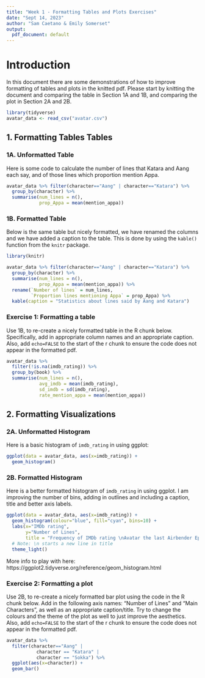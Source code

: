 ```yaml
---
title: "Week 1 - Formatting Tables and Plots Exercises"
date: "Sept 14, 2023"
author: "Sam Caetano & Emily Somerset"
output:
  pdf_document: default
---
```


# Introduction 

In this document there are some demonstrations of how to improve formatting of tables and plots in the knitted pdf. Please start by knitting the document and comparing the table in Section 1A and 1B, and comparing the plot in Section 2A and 2B.

```r

library(tidyverse)
avatar_data <- read_csv("avatar.csv")

```

\newpage

## 1. Formatting Tables Tables

### 1A. Unformatted Table

Here is some code to calculate the number of lines that Katara and Aang each say, and of those lines which proportion mention Appa.

```r
avatar_data %>% filter(character=="Aang" | character=="Katara") %>% 
  group_by(character) %>% 
  summarise(num_lines = n(),
            prop_Appa = mean(mention_appa))

```

### 1B. Formatted Table

Below is the same table but nicely formatted, we have renamed the columns and we have added a caption to the table. This is done by using the `kable()` function from the `knitr` package.

```r
library(knitr)

avatar_data %>% filter(character=="Aang" | character=="Katara") %>% 
  group_by(character) %>% 
  summarise(num_lines = n(),
            prop_Appa = mean(mention_appa)) %>% 
  rename(`Number of lines` = num_lines, 
         `Proportion lines mentioning Appa` = prop_Appa) %>% 
  kable(caption = "Statistics about lines said by Aang and Katara")
```


\newpage

### Exercise 1: Formatting a table

Use 1B, to re-create a nicely formatted table in the R chunk below. Specifically, add in appropriate column names and an appropriate caption. Also, add `echo=FALSE` to the start of the r chunk to ensure the code does not appear in the formatted pdf.


```r
avatar_data %>%  
  filter(!is.na(imdb_rating)) %>% 
  group_by(book) %>% 
  summarise(num_lines = n(),
            avg_imdb = mean(imdb_rating),
            sd_imdb = sd(imdb_rating),
            rate_mention_appa = mean(mention_appa))
```


\newpage

## 2. Formatting Visualizations

### 2A. Unformatted Histogram

Here is a basic histogram of `imdb_rating` in using ggplot:
```r
ggplot(data = avatar_data, aes(x=imdb_rating)) +
  geom_histogram()  
```

### 2B. Formatted Histogram

Here is a better formatted histogram of `imdb_rating` in using ggplot. I am improving the number of bins, adding in outlines and including a caption, title and better axis labels.

```r

ggplot(data = avatar_data, aes(x=imdb_rating)) +
  geom_histogram(colour="blue", fill="cyan", bins=10) +
  labs(x="IMDb rating", 
       y="Number of Lines",
       title = "Frequency of IMDb rating \nAvatar the last Airbender Episodes") +  
  # Note: \n starts a new line in title   
  theme_light()

```

More info to play with here: https://ggplot2.tidyverse.org/reference/geom_histogram.html


\newpage

### Exercise 2: Formatting a plot

Use 2B, to re-create a nicely formatted bar plot using the code in the R chunk below. Add in the following axis names: "Number of Lines" and "Main Characters", as well as an appropriate caption/title. Try to change the colours and the theme of the plot as well to just improve the aesthetics. Also, add `echo=FALSE` to the start of the r chunk to ensure the code does not appear in the formatted pdf.

```r
avatar_data %>% 
  filter(character=="Aang" | 
           character == "Katara" | 
           character == "Sokka") %>% 
  ggplot(aes(x=character)) +
  geom_bar()  
```

